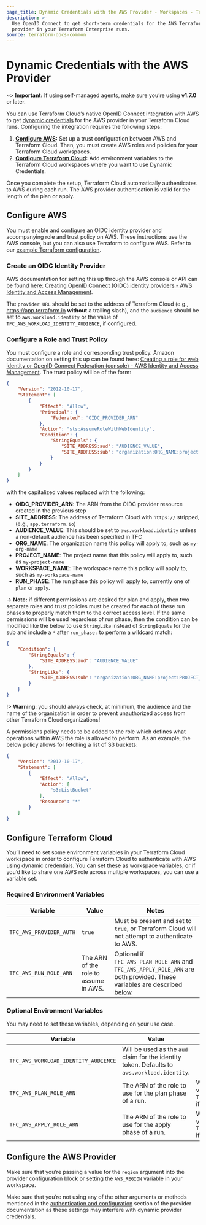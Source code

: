 ```yaml
---
page_title: Dynamic Credentials with the AWS Provider - Workspaces - Terraform Enterprise
description: >-
  Use OpenID Connect to get short-term credentials for the AWS Terraform
  provider in your Terraform Enterprise runs.
source: terraform-docs-common
---
```


# Dynamic Credentials with the AWS Provider

~> **Important:** If using self-managed agents, make sure you’re using **v1.7.0** or later.

You can use Terraform Cloud’s native OpenID Connect integration with AWS to get [dynamic credentials](/terraform/enterprise/workspaces/dynamic-provider-credentials) for the AWS provider in your Terraform Cloud runs. Configuring the integration requires the following steps:

1.  **[Configure AWS](#configure-aws):** Set up a trust configuration between AWS and Terraform Cloud. Then, you must create AWS roles and policies for your Terraform Cloud workspaces.
2.  **[Configure Terraform Cloud](#configure-terraform-cloud):** Add environment variables to the Terraform Cloud workspaces where you want to use Dynamic Credentials.

Once you complete the setup, Terraform Cloud automatically authenticates to AWS during each run. The AWS provider authentication is valid for the length of the plan or apply.

## Configure AWS

You must enable and configure an OIDC identity provider and accompanying role and trust policy on AWS. These instructions use the AWS console, but you can also use Terraform to configure AWS. Refer to our [example Terraform configuration](https://github.com/hashicorp/terraform-dynamic-credentials-setup-examples/tree/main/aws).

### Create an OIDC Identity Provider

AWS documentation for setting this up through the AWS console or API can be found here: [Creating OpenID Connect (OIDC) identity providers - AWS Identity and Access Management](https://docs.aws.amazon.com/IAM/latest/UserGuide/id_roles_providers_create_oidc.html).

The `provider URL` should be set to the address of Terraform Cloud (e.g., <https://app.terraform.io> **without** a trailing slash), and the `audience` should be set to `aws.workload.identity` or the value of `TFC_AWS_WORKLOAD_IDENTITY_AUDIENCE`, if configured.

### Configure a Role and Trust Policy

You must configure a role and corresponding trust policy. Amazon documentation on setting this up can be found here: [Creating a role for web identity or OpenID Connect Federation (console) - AWS Identity and Access Management](https://docs.aws.amazon.com/IAM/latest/UserGuide/id_roles_create_for-idp_oidc.html).
The trust policy will be of the form:

```json
{
    "Version": "2012-10-17",
    "Statement": [
        {
            "Effect": "Allow",
            "Principal": {
                "Federated": "OIDC_PROVIDER_ARN"
            },
            "Action": "sts:AssumeRoleWithWebIdentity",
            "Condition": {
                "StringEquals": {
                    "SITE_ADDRESS:aud": "AUDIENCE_VALUE",
                    "SITE_ADDRESS:sub": "organization:ORG_NAME:project:PROJECT_NAME:workspace:WORKSPACE_NAME:run_phase:RUN_PHASE"
                }
            }
        }
    ]
}
```

with the capitalized values replaced with the following:

-   **OIDC_PROVIDER_ARN**: The ARN from the OIDC provider resource created in the previous step
-   **SITE_ADDRESS**: The address of Terraform Cloud with `https://` stripped, (e.g., `app.terraform.io`)
-   **AUDIENCE_VALUE**: This should be set to `aws.workload.identity` unless a non-default audience has been specified in TFC
-   **ORG_NAME**: The organization name this policy will apply to, such as `my-org-name`
-   **PROJECT_NAME**: The project name that this policy will apply to, such as `my-project-name`
-   **WORKSPACE_NAME**: The workspace name this policy will apply to, such as `my-workspace-name`
-   **RUN_PHASE**: The run phase this policy will apply to, currently one of `plan` or `apply`.

-> **Note:** if different permissions are desired for plan and apply, then two separate roles and trust policies must be created for each of these run phases to properly match them to the correct access level.
If the same permissions will be used regardless of run phase, then the condition can be modified like the below to use `StringLike` instead of `StringEquals` for the sub and include a `*` after `run_phase:` to perform a wildcard match:

```json
{
    "Condition": {
        "StringEquals": {
            "SITE_ADDRESS:aud": "AUDIENCE_VALUE"
        },
        "StringLike": {
            "SITE_ADDRESS:sub": "organization:ORG_NAME:project:PROJECT_NAME:workspace:WORKSPACE_NAME:run_phase:*"
        }
    }
}
```

!> **Warning**: you should always check, at minimum, the audience and the name of the organization in order to prevent unauthorized access from other Terraform Cloud organizations!

A permissions policy needs to be added to the role which defines what operations within AWS the role is allowed to perform. As an example, the below policy allows for fetching a list of S3 buckets:

```json
{
    "Version": "2012-10-17",
    "Statement": [
        {
            "Effect": "Allow",
            "Action": [
                "s3:ListBucket"
            ],
            "Resource": "*"
        }
    ]
}
```

## Configure Terraform Cloud

You’ll need to set some environment variables in your Terraform Cloud workspace in order to configure Terraform Cloud to authenticate with AWS using dynamic credentials. You can set these as workspace variables, or if you’d like to share one AWS role across multiple workspaces, you can use a variable set.

### Required Environment Variables

| Variable                | Value                                 | Notes                                                                                                                                                                                                                                     |
| ----------------------- | ------------------------------------- | ----------------------------------------------------------------------------------------------------------------------------------------------------------------------------------------------------------------------------------------- |
| `TFC_AWS_PROVIDER_AUTH` | `true`                                | Must be present and set to `true`, or Terraform Cloud will not attempt to authenticate to AWS.                                                                                                                                            |
| `TFC_AWS_RUN_ROLE_ARN`  | The ARN of the role to assume in AWS. | Optional if `TFC_AWS_PLAN_ROLE_ARN` and `TFC_AWS_APPLY_ROLE_ARN` are both provided. These variables are described [below](/terraform/enterprise/workspaces/dynamic-provider-credentials/aws-configuration#optional-environment-variables) |

### Optional Environment Variables

You may need to set these variables, depending on your use case.

| Variable                             | Value                                                                                        | Notes                                                                  |
| ------------------------------------ | -------------------------------------------------------------------------------------------- | ---------------------------------------------------------------------- |
| `TFC_AWS_WORKLOAD_IDENTITY_AUDIENCE` | Will be used as the `aud` claim for the identity token. Defaults to `aws.workload.identity`. |                                                                        |
| `TFC_AWS_PLAN_ROLE_ARN`              | The ARN of the role to use for the plan phase of a run.                                      | Will fall back to the value of `TFC_AWS_RUN_ROLE_ARN` if not provided. |
| `TFC_AWS_APPLY_ROLE_ARN`             | The ARN of the role to use for the apply phase of a run.                                     | Will fall back to the value of `TFC_AWS_RUN_ROLE_ARN` if not provided. |

## Configure the AWS Provider

Make sure that you’re passing a value for the `region` argument into the provider configuration block or setting the `AWS_REGION` variable in your workspace.

Make sure that you’re not using any of the other arguments or methods mentioned in the [authentication and configuration](https://registry.terraform.io/providers/hashicorp/aws/latest/docs#authentication-and-configuration) section of the provider documentation as these settings may interfere with dynamic provider credentials.
